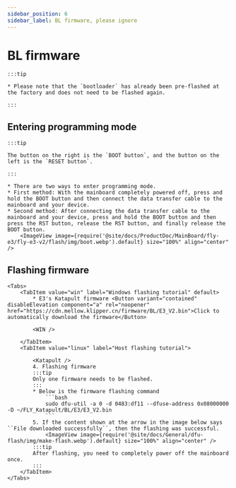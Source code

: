 ```yaml
---
sidebar_position: 6
sidebar_label: BL firmware, please ignore
---
```



# BL firmware

    :::tip

    * Please note that the `bootloader` has already been pre-flashed at the factory and does not need to be flashed again.

    :::

## Entering programming mode

    :::tip

    The button on the right is the `BOOT button`, and the button on the left is the `RESET button`.

    :::

    * There are two ways to enter programming mode.
    * First method: With the mainboard completely powered off, press and hold the BOOT button and then connect the data transfer cable to the mainboard and your device.
    * Second method: After connecting the data transfer cable to the mainboard and your device, press and hold the BOOT button and then press the RST button, release the RST button, and finally release the BOOT button.
        <ImageView image={require('@site/docs/ProductDoc/MainBoard/fly-e3/fly-e3-v2/flash/img/boot.webp').default} size="100%" align="center" />

## Flashing firmware
    <Tabs>
        <TabItem value="win" label="Windows flashing tutorial" default>
            * E3's Katapult firmware <Button variant="contained" disableElevation component="a" rel="noopener" href="https://cdn.mellow.klipper.cn/firmware/BL/E3_V2.bin">Click to automatically download the firmware</Button>

            <WIN />

        </TabItem>
        <TabItem value="linux" label="Host flashing tutorial">
            
            <Katapult />
            4. Flashing firmware
            :::tip
            Only one firmware needs to be flashed.
            :::
            * Below is the firmware flashing command
                ```bash
                sudo dfu-util -a 0 -d 0483:df11 --dfuse-address 0x08000000 -D ~/FLY_Katapult/BL/E3/E3_V2.bin
                ```
            5. If the content shown at the arrow in the image below says ``File downloaded successfully``, then the flashing was successful.
                <ImageView image={require('@site/docs/General/dfu-flash/img/make-flash.webp').default} size="100%" align="center" />
            :::tip
            After flashing, you need to completely power off the mainboard once.
            :::
        </TabItem>
    </Tabs>
